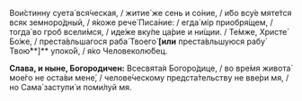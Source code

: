 Вои́стинну суета́ вся́ческая, / житие́ же сень и со́ние, / и́бо всу́е мяте́тся всяк земноро́дный, / я́коже рече́ Писа́ние: / егда́ мiр приобря́щем, / тогда́ во гроб всели́мся, / иде́же вку́пе ца́рие и ни́щии. / Те́мже, Христе́ Бо́же, / преста́вльшагося раба́ Твоего́ **[или** преста́вльшуюся рабу́ Твою́**]** упоко́й, / я́ко Человеколю́бец.

**Слава, и ныне, Богородичен:** Всесвята́я Богоро́дице, / во вре́мя живота́ мое́го не оста́ви мене́, / челове́ческому предста́тельству не вве́ри мя, / но Сама́ заступи́ и поми́луй мя.
